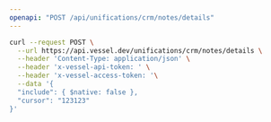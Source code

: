 ```yaml
---
openapi: "POST /api/unifications/crm/notes/details"
---
```


<RequestExample>

```bash Request
curl --request POST \
  --url https://api.vessel.dev/unifications/crm/notes/details \
  --header 'Content-Type: application/json' \
  --header 'x-vessel-api-token: ' \
  --header 'x-vessel-access-token: '\
  --data '{
  "include": { $native: false },
  "cursor": "123123"
}'
```

</RequestExample>
